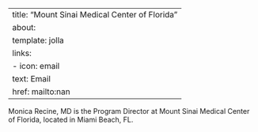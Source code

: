 
---
title: "Mount Sinai Medical Center of Florida"
about:
  template: jolla
  links:
    - icon: email
      text: Email
      href: mailto:nan
---

Monica Recine, MD is the Program Director at Mount Sinai Medical Center of Florida, located in Miami Beach, FL. 
